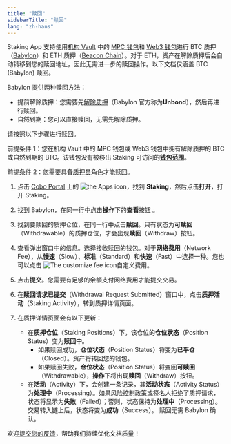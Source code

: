```yaml
---
title: "赎回"
sidebarTitle: "赎回"
lang: "zh-hans"
---
```

<Info>Staking App 支持使用[机构 Vault](/cn/portal/mpc-wallets/ocw/create-mpc-vault) 中的 [MPC 钱包](/cn/portal/mpc-wallets/introduction)和 [Web3 钱包](/cn/portal/custodial-wallets/web3-wallets/set-up)进行 BTC 质押（[Babylon](https://babylonlabs.io/)）和 ETH 质押（[Beacon Chain](https://ethereum.org/en/roadmap/beacon-chain/)）。对于 ETH，资产在解除质押后会自动转移到您的赎回地址，因此无需进一步的赎回操作。以下文档仅涵盖 BTC (Babylon) 赎回。</Info>

Babylon 提供两种赎回方法：

- 提前解除质押：您需要先[解除质押](/cn/apps/staking/unstake)（Babylon 官方称为**Unbond**），然后再进行赎回。
- 自然到期：您可以直接赎回，无需先解除质押。

请按照以下步骤进行赎回。

<Note>前提条件 1：您在机构 Vault 中的 MPC 钱包或 Web3 钱包中拥有解除质押的 BTC 或自然到期的 BTC。该钱包没有被移出 Staking 可访问的[**钱包范围**](/cn/portal/portal-apps/app-settings)。</Note>

<Note>前提条件 2：您需要具备[质押员](/cn/portal/organization/roles-and-permissions)角色才能赎回。</Note>

1. 点击 [Cobo Portal](https://portal.cobo.com/login) 上的 <img src="/en/images/common/icon_apps.svg" className="icon" alt="the Apps icon"/>，找到 **Staking**，然后点击**打开**，打开 Staking。

2. 找到 Babylon，在同一行中点击**操作**下的**查看**按钮 。

3. 找到要赎回的质押仓位，在同一行中点击**赎回**。只有状态为**可赎回**（Withdrawable）的质押仓位，才会出现**赎回**（Withdraw）按钮。

4. 查看弹出窗口中的信息。选择接收赎回的钱包。对于**网络费用**（Network Fee），从**慢速**（Slow）、**标准**（Standard）和**快速**（Fast）中选择一种。您也可以点击 <img src="/en/images/portal-apps/staking/setting.svg" className="icon" alt="The customize fee icon"/>自定义费用。 

5. 点击**提交**。您需要有足够的余额支付网络费用才能提交交易。

6. 在**赎回请求已提交**（Withdrawal Request Submitted）窗口中，点击**质押活动**（Staking Activity），转到质押详情页面。

7. 在质押详情页面会有以下更新：

    - 在**质押仓位**（Staking Positions）下，该仓位的**仓位状态**（Position Status）变为**赎回中**。
        - 如果赎回成功，**仓位状态**（Position Status）将变为**已平仓**（Closed）。资产将转回您的钱包。
        - 如果赎回失败，**仓位状态**（Position Status）将变回**可赎回**（Withdrawable），**操作**下将出现**赎回**（Withdraw）按钮。
    - 在**活动**（Activity）下，会创建一条记录，其**活动状态**（Activity Status）为**处理中**（Processing）。如果风险控制政策或签名人拒绝了质押请求，状态将显示为**失败**（Failed）；否则，状态保持为**处理中**（Processing）。交易转入链上后，状态将变为**成功**（Success）。
        <Info> 赎回无需 Babylon 确认。</Info>

<Tip>欢迎[提交您的反馈](https://forms.zohopublic.com/cobo/form/DocumentFeedbackForm/formperma/QvLOhxJv1_JMsJ-1dleZ8Itb_7rzN-LtgvsDdxosoVI?referrername=manuals)，帮助我们持续优化文档质量！</Tip>